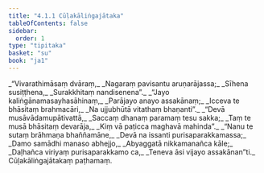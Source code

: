 ```yaml
---
title: "4.1.1 Cūḷakāliṅgajātaka"
tableOfContents: false
sidebar:
  order: 1
type: "tipitaka"
basket: "su"
book: "ja1"
---
```



<DynamicBreadcrumb />

<Division number="1" book="ja1">

<Paragraph number="883" type="verses" book="ja1">
_“Vivarathimāsaṃ dvāraṃ,_  
_Nagaraṃ pavisantu aruṇarājassa;_  
_Sīhena susiṭṭhena,_  
_Surakkhitaṃ nandisenena”._  

</Paragraph>

</Division>
<Division number="2" book="ja1">

<Paragraph number="884" type="verses" book="ja1">
_“Jayo kaliṅgānamasayhasāhinaṃ,_  
_Parājayo anayo assakānaṃ;_  
_Icceva te bhāsitaṃ brahmacāri,_  
_Na ujjubhūtā vitathaṃ bhaṇanti”._  

</Paragraph>

</Division>
<Division number="3" book="ja1">

<Paragraph number="885" type="verses" book="ja1">
_“Devā musāvādamupātivattā,_  
_Saccaṃ dhanaṃ paramaṃ tesu sakka;_  
_Taṃ te musā bhāsitaṃ devarāja,_  
_Kiṃ vā paṭicca maghavā mahinda”._  

</Paragraph>

</Division>
<Division number="4" book="ja1">

<Paragraph number="886" type="verses" book="ja1">
_“Nanu te sutaṃ brāhmaṇa bhaññamāne,_  
_Devā na issanti purisaparakkamassa;_  
_Damo samādhi manaso abhejjo,_  
_Abyaggatā nikkamanañca kāle;_  
_Daḷhañca viriyaṃ purisaparakkamo ca,_  
_Teneva āsi vijayo assakānan”ti._  


</Paragraph>
</Division>

<Paragraph number="887" type="center" book="ja1">
Cūḷakāliṅgajātakaṃ paṭhamaṃ.
</Paragraph>
